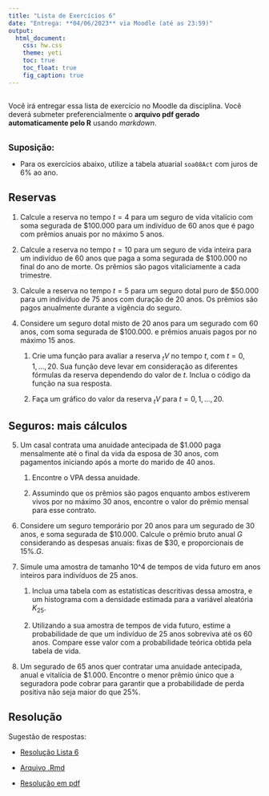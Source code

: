 ```yaml
---
title: "Lista de Exercícios 6"
date: "Entrega: **04/06/2023** via Moodle (até as 23:59)"
output: 
  html_document: 
    css: hw.css
    theme: yeti
    toc: true
    toc_float: true
    fig_caption: true
---
```


## 

Você irá entregar essa lista de exercício no Moodle da disciplina. Você deverá submeter preferencialmente o **arquivo pdf gerado automaticamente pelo R** usando *markdown*. 
<!-- Não serão aceitos arquivos em outro formato! -->
<br><br>

<span style="font-size:larger">**Suposição:**</span>

- Para os exercícios abaixo, utilize a tabela atuarial `soa08Act` com juros de 6\% ao ano.


## Reservas


1) Calcule a reserva no tempo $t=4$ para um seguro de vida vitalício com soma segurada de \$100.000 para um indivíduo de 60 anos que é pago com prêmios anuais por no máximo 5 anos.


2) Calcule a reserva no tempo $t=10$ para um seguro de vida inteira para um indivíduo de 60 anos que paga a soma segurada de \$100.000 no final do ano de morte. Os prêmios são pagos vitaliciamente a cada trimestre.


3) Calcule a reserva no tempo $t=5$ para um seguro dotal puro de \$50.000 para um indivíduo de 75 anos com duração de 20 anos. Os prêmios são pagos anualmente durante a vigência do seguro.


4) Considere um seguro dotal misto de 20 anos para um segurado com 60 anos, com soma segurada de \$100.000. e prêmios anuais pagos por no máximo 15 anos.

    1) Crie uma função para avaliar a reserva ${}_{t}V$ no tempo $t$, com $t=0,1,...,20$. Sua função deve levar em consideração as diferentes fórmulas da reserva dependendo do valor de $t$. Inclua o código da função na sua resposta.
  
    2) Faça um gráfico do valor da reserva ${}_{t}V$ para $t=0,1,...,20$.
  

## Seguros: mais cálculos


5) Um casal contrata uma anuidade antecipada de \$1.000 paga mensalmente até o final da vida da esposa de 30 anos, com pagamentos iniciando após a morte do marido de 40 anos.

    1) Encontre o VPA dessa anuidade.
    
    2) Assumindo que os prêmios são pagos enquanto ambos estiverem vivos por no máximo 30 anos, encontre o valor do prêmio mensal para esse contrato.


6) Considere um seguro temporário por 20 anos para um segurado de 30 anos, e soma segurada de \$10.000. Calcule o prêmio bruto anual $G$ considerando as despesas anuais: fixas de $\$30$, e proporcionais de $15\%.G$.


7) Simule uma amostra de tamanho 10^4 de tempos de vida futuro em anos inteiros para indivíduos de 25 anos.

    1) Inclua uma tabela com as estatísticas descritivas dessa amostra, e um histograma com a densidade estimada para a variável aleatória $K_{25}$.
  
    2) Utilizando a sua amostra de tempos de vida futuro, estime a probabilidade de que um indivíduo de 25 anos sobreviva até os 60 anos. Compare esse valor com a probabilidade teórica obtida pela tabela de vida.
  

8) Um segurado de 65 anos quer contratar uma anuidade antecipada, anual e vitalícia de \$1.000. Encontre o menor prêmio único que a seguradora pode cobrar para garantir que a probabilidade de perda positiva não seja maior do que 25\%.


## Resolução

Sugestão de respostas:

- [Resolução Lista 6](./resolucao/lista-06-resolucao.html)

- [Arquivo .Rmd](./resolucao/lista-06-resolucao.Rmd)

- [Resolução em pdf](./resolucao/lista-06-resolucao.pdf)




